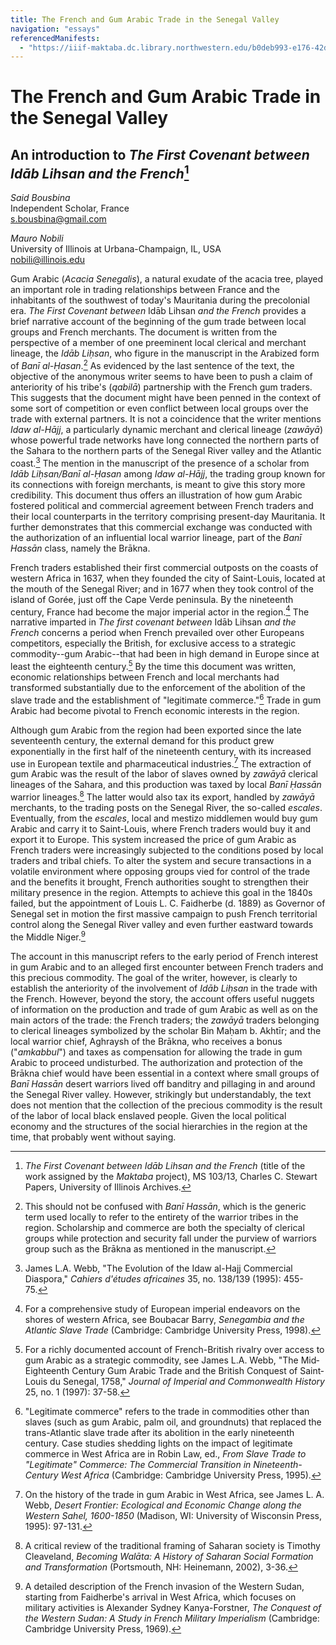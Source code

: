 ```yaml
---
title: The French and Gum Arabic Trade in the Senegal Valley
navigation: "essays"
referencedManifests:
  - "https://iiif-maktaba.dc.library.northwestern.edu/b0deb993-e176-42d4-afc5-6777e694142b.json"
---
```


# The French and Gum Arabic Trade in the Senegal Valley
## An introduction to *The First Covenant between Idāb Lihsan and the French*[^1]

*Said Bousbina*  
Independent Scholar, France  
s.bousbina@gmail.com  

*Mauro Nobili*  
University of Illinois at Urbana-Champaign, IL, USA  
nobili@illinois.edu

Gum Arabic (*Acacia Senegalis*), a natural exudate of the acacia tree, played an important role in trading relationships between France and the inhabitants of the southwest of today's Mauritania during the precolonial era. *The First Covenant between* Idāb Lihsan *and the French* provides a brief narrative account of the beginning of the gum trade between local groups and French merchants. The document is written from the perspective of a member of one preeminent local clerical and merchant lineage, the *Idāb Liḥsan*, who figure in the manuscript in the Arabized form of *Banī al-Ḥasan*.[^2] As evidenced by the last sentence of the text, the objective of the anonymous writer seems to have been to push a claim of anteriority of his tribe's (*qabilā*) partnership with the French gum traders. This suggests that the document might have been penned in the context of some sort of competition or even conflict between local groups over the trade with external partners. It is not a coincidence that the writer mentions *Idaw al-Hājj*, a particularly dynamic merchant and clerical lineage (*zawāyā*) whose powerful trade networks have long connected the northern parts of the Sahara to the northern parts of the Senegal River valley and the Atlantic coast.[^3] The mention in the manuscript of the presence of a scholar from *Idāb Liḥsan/Banī al-Ḥasan* among *Idaw al-Hājj*, the trading group known for its connections with foreign merchants, is meant to give this story more credibility. This document thus offers an illustration of how gum Arabic fostered political and commercial agreement between French traders and their local counterparts in the territory comprising present-day Mauritania. It further demonstrates that this commercial exchange was conducted with the authorization of an influential local warrior lineage, part of the *Banī Hassān* class, namely the Brākna.

French traders established their first commercial outposts on the coasts of western Africa in 1637, when they founded the city of Saint-Louis, located at the mouth of the Senegal River; and in 1677 when they took control of the island of Gorée, just off the Cape Verde peninsula. By the nineteenth century, France had become the major imperial actor in the region.[^4] The narrative imparted in *The first covenant between* Idāb Lihsan *and the French* concerns a period when French prevailed over other Europeans competitors, especially the British, for exclusive access to a strategic commodity--gum Arabic--that had been in high demand in Europe since at least the eighteenth century.[^5] By the time this document was written, economic relationships between French and local merchants had transformed substantially due to the enforcement of the abolition of the slave trade and the establishment of "legitimate commerce."[^6] Trade in gum Arabic had become pivotal to French economic interests in the region.

Although gum Arabic from the region had been exported since the late seventeenth century, the external demand for this product grew exponentially in the first half of the nineteenth century, with its increased use in European textile and pharmaceutical industries.[^7] The extraction of gum Arabic was the result of the labor of slaves owned by *zawāyā* clerical lineages of the Sahara, and this production was taxed by local *Banī* *Ḥassān* warrior lineages.[^8] The latter would also tax its export, handled by *zawāyā* merchants, to the trading posts on the Senegal River, the so-called *escales*. Eventually, from the *escales*, local and mestizo middlemen would buy gum Arabic and carry it to Saint-Louis, where French traders would buy it and export it to Europe. This system increased the price of gum Arabic as French traders were increasingly subjected to the conditions posed by local traders and tribal chiefs. To alter the system and secure transactions in a volatile environment where opposing groups vied for control of the trade and the benefits it brought, French authorities sought to strengthen their military presence in the region. Attempts to achieve this goal in the 1840s failed, but the appointment of Louis L. C. Faidherbe (d. 1889) as Governor of Senegal set in motion the first massive campaign to push French territorial control along the Senegal River valley and even further eastward towards the Middle Niger.[^9]

The account in this manuscript refers to the early period of French interest in gum Arabic and to an alleged first encounter between French traders and this precious commodity. The goal of the writer, however, is clearly to establish the anteriority of the involvement of *Idāb Liḥsan* in the trade with the French. However, beyond the story, the account offers useful nuggets of information on the production and trade of gum Arabic as well as on the main actors of the trade: the French traders; the *zawāyā* traders belonging to clerical lineages symbolized by the scholar Bin Maḥam b. Akhtīr; and the local warrior chief, Aghraysh of the Brākna, who receives a bonus ("*amkabbul*") and taxes as compensation for allowing the trade in gum Arabic to proceed undisturbed. The authorization and protection of the Brākna chief would have been essential in a context where small groups of *Banī Hassān* desert warriors lived off banditry and pillaging in and around the Senegal River valley. However, strikingly but understandably, the text does not mention that the collection of the precious commodity is the result of the labor of local black enslaved people. Given the local political economy and the structures of the social hierarchies in the region at the time, that probably went without saying.

[^1]: *The First Covenant between Idāb Lihsan and the French* (title of the work assigned by the *Maktaba* project), MS 103/13, Charles C. Stewart Papers, University of Illinois Archives.

[^2]: This should not be confused with *Banī Hassān*, which is the generic term used locally to refer to the entirety of the warrior tribes in the region. Scholarship and commerce are both the specialty of clerical groups while protection and security fall under the purview of warriors group such as the Brākna as mentioned in the manuscript.

[^3]: James L.A. Webb, "The Evolution of the Idaw al-Hajj Commercial Diaspora," *Cahiers d\'études africaines* 35, no. 138/139 (1995): 455-75.

[^4]: For a comprehensive study of European imperial endeavors on the shores of western Africa, see Boubacar Barry, *Senegambia and the Atlantic Slave Trade* (Cambridge: Cambridge University Press, 1998).

[^5]: For a richly documented account of French-British rivalry over access to gum Arabic as a strategic commodity, see James L.A. Webb, "The Mid‐Eighteenth Century Gum Arabic Trade and the British Conquest of Saint‐Louis du Senegal, 1758," *Journal of Imperial and Commonwealth History* 25, no. 1 (1997): 37-58.

[^6]: "Legitimate commerce" refers to the trade in commodities other than slaves (such as gum Arabic, palm oil, and groundnuts) that replaced the trans-Atlantic slave trade after its abolition in the early nineteenth century. Case studies shedding lights on the impact of legitimate commerce in West Africa are in Robin Law, ed., *From Slave Trade to "Legitimate" Commerce: The Commercial Transition in Nineteenth-Century West Africa* (Cambridge: Cambridge University Press, 1995).

[^7]: On the history of the trade in gum Arabic in West Africa, see James L. A. Webb, *Desert Frontier: Ecological and Economic Change along the Western Sahel, 1600-1850* (Madison, WI: University of Wisconsin Press, 1995): 97-131.

[^8]: A critical review of the traditional framing of Saharan society is Timothy Cleaveland, *Becoming Walāta: A History of Saharan Social Formation and Transformation* (Portsmouth, NH: Heinemann, 2002), 3-36.

[^9]: A detailed description of the French invasion of the Western Sudan, starting from Faidherbe's arrival in West Africa, which focuses on military activities is Alexander Sydney Kanya-Forstner, *The Conquest of the Western Sudan: A Study in French Military Imperialism* (Cambridge: Cambridge University Press, 1969).
